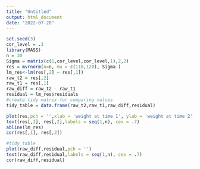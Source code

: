 ```yaml
---
title: "Untitled"
output: html_document
date: "2022-07-20"
---
```


```r
set.seed(3)
cor_level = .3
library(MASS)
n = 30
Sigma = matrix(c(1,cor_level,cor_level,1),2,2)
res = mvrnorm(n=n, mu = c(110,120), Sigma )
lm_res<-lm(res[,2] ~ res[,1])
raw_t2 = res[,2]
raw_t1 = res[,1]
raw_diff = raw_t2 - raw_t1
residual = lm_res$residuals
#create tidy matrix for comparing values
tidy_table = data.frame(raw_t2,raw_t1,raw_diff,residual)
```

```r
plot(res,pch = '',xlab = 'weight at time 1', ylab = 'weight at time 2')
text(res[,1], res[,2],labels = seq(1,n), cex = .7)
abline(lm_res)
cor(res[,1], res[,2])

#tidy_table
plot(raw_diff,residual,pch = '')
text(raw_diff,residual,labels = seq(1,n), cex = .7)
cor(raw_diff,residual)
```
